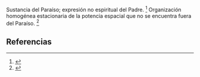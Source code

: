 Sustancia del Paraíso; expresión no espiritual del Padre. <ref>{{lib|LU|11|2|9}}</ref> Organización homogénea estacionaria de la potencia espacial que no se encuentra fuera del Paraíso. <ref>{{lib|LU|11|2|9}}</ref> 

== Referencias ==

<references />
